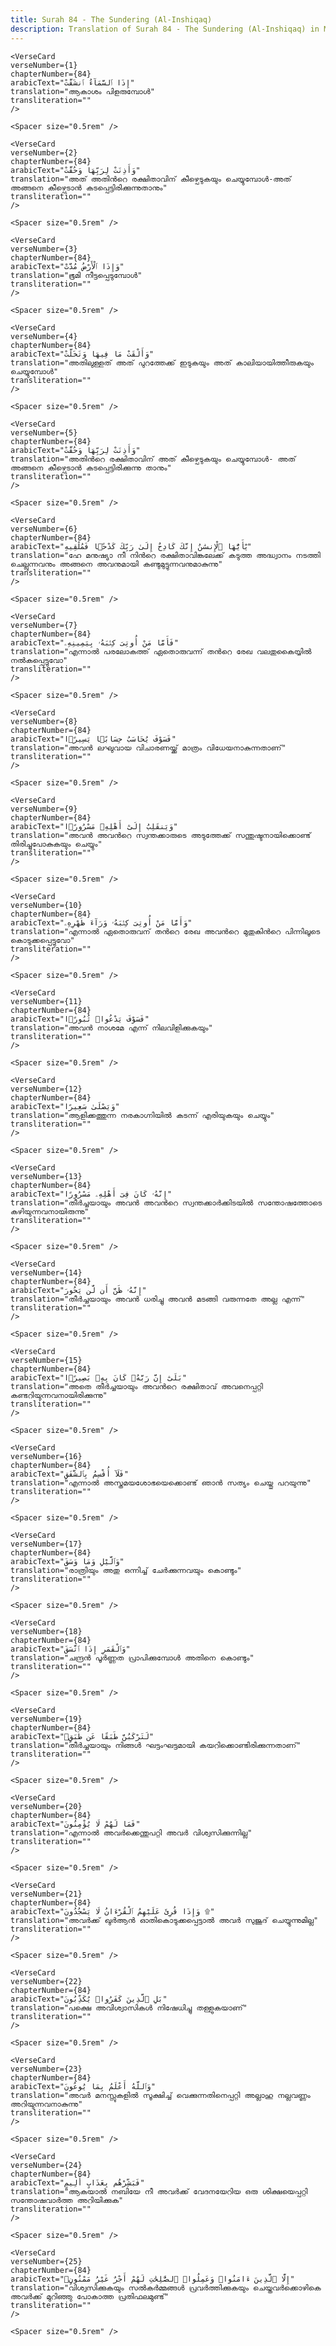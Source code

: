 ```yaml
---
title: Surah 84 - The Sundering (Al-Inshiqaq)  
description: Translation of Surah 84 - The Sundering (Al-Inshiqaq) in Malayalam
---
```







    <VerseCard 
    verseNumber={1}
    chapterNumber={84}
    arabicText="إِذَا ٱلسَّمَآءُ ٱنشَقَّتْ"
    translation="ആകാശം പിളരുമ്പോള്‍"
    transliteration=""
    />

    <Spacer size="0.5rem" />
                
    <VerseCard 
    verseNumber={2}
    chapterNumber={84}
    arabicText="وَأَذِنَتْ لِرَبِّهَا وَحُقَّتْ"
    translation="അത്‌ അതിന്‍റെ രക്ഷിതാവിന്‌ കീഴ്പെടുകയും ചെയ്യുമ്പോള്‍-അത്‌ അങ്ങനെ കീഴ്പെടാന്‍ കടപ്പെട്ടിരിക്കുന്നുതാനും"
    transliteration=""
    />

    <Spacer size="0.5rem" />
                
    <VerseCard 
    verseNumber={3}
    chapterNumber={84}
    arabicText="وَإِذَا ٱلْأَرْضُ مُدَّتْ"
    translation="ഭൂമി നീട്ടപ്പെടുമ്പോള്‍"
    transliteration=""
    />

    <Spacer size="0.5rem" />
                
    <VerseCard 
    verseNumber={4}
    chapterNumber={84}
    arabicText="وَأَلْقَتْ مَا فِيهَا وَتَخَلَّتْ"
    translation="അതിലുള്ളത്‌ അത്‌ പുറത്തേക്ക്‌ ഇടുകയും അത്‌ കാലിയായിത്തീരുകയും ചെയ്യുമ്പോള്‍"
    transliteration=""
    />

    <Spacer size="0.5rem" />
                
    <VerseCard 
    verseNumber={5}
    chapterNumber={84}
    arabicText="وَأَذِنَتْ لِرَبِّهَا وَحُقَّتْ"
    translation="അതിന്‍റെ രക്ഷിതാവിന്‌ അത്‌ കീഴ്പെടുകയും ചെയ്യുമ്പോള്‍- അത്‌ അങ്ങനെ കീഴ്പെടാന്‍ കടപ്പെട്ടിരിക്കുന്നു താനും"
    transliteration=""
    />

    <Spacer size="0.5rem" />
                
    <VerseCard 
    verseNumber={6}
    chapterNumber={84}
    arabicText="يَٰٓأَيُّهَا ٱلْإِنسَٰنُ إِنَّكَ كَادِحٌ إِلَىٰ رَبِّكَ كَدْحًۭا فَمُلَٰقِيهِ"
    translation="ഹേ മനുഷ്യാ നീ നിന്‍റെ രക്ഷിതാവിങ്കലേക്ക്‌ കടുത്ത അദ്ധ്വാനം നടത്തി ചെല്ലുന്നവനും അങ്ങനെ അവനുമായി കണ്ടുമുട്ടുന്നവനുമാകുന്നു"
    transliteration=""
    />

    <Spacer size="0.5rem" />
                
    <VerseCard 
    verseNumber={7}
    chapterNumber={84}
    arabicText="فَأَمَّا مَنْ أُوتِىَ كِتَٰبَهُۥ بِيَمِينِهِۦ"
    translation="എന്നാല്‍ പരലോകത്ത്‌ ഏതൊരുവന്ന്‌ തന്‍റെ രേഖ വലതുകൈയ്യില്‍ നല്‍കപ്പെട്ടുവോ"
    transliteration=""
    />

    <Spacer size="0.5rem" />
                
    <VerseCard 
    verseNumber={8}
    chapterNumber={84}
    arabicText="فَسَوْفَ يُحَاسَبُ حِسَابًۭا يَسِيرًۭا"
    translation="അവന്‍ ലഘുവായ വിചാരണയ്ക്ക്‌ മാത്രം വിധേയനാകുന്നതാണ്‌"
    transliteration=""
    />

    <Spacer size="0.5rem" />
                
    <VerseCard 
    verseNumber={9}
    chapterNumber={84}
    arabicText="وَيَنقَلِبُ إِلَىٰٓ أَهْلِهِۦ مَسْرُورًۭا"
    translation="അവന്‍ അവന്‍റെ സ്വന്തക്കാരുടെ അടുത്തേക്ക്‌ സന്തുഷ്ടനായിക്കൊണ്ട്‌ തിരിച്ചുപോകുകയും ചെയ്യും"
    transliteration=""
    />

    <Spacer size="0.5rem" />
                
    <VerseCard 
    verseNumber={10}
    chapterNumber={84}
    arabicText="وَأَمَّا مَنْ أُوتِىَ كِتَٰبَهُۥ وَرَآءَ ظَهْرِهِۦ"
    translation="എന്നാല്‍ ഏതൊരുവന്‌ തന്‍റെ രേഖ അവന്‍റെ മുതുകിന്‍റെ പിന്നിലൂടെ കൊടുക്കപ്പെട്ടുവോ"
    transliteration=""
    />

    <Spacer size="0.5rem" />
                
    <VerseCard 
    verseNumber={11}
    chapterNumber={84}
    arabicText="فَسَوْفَ يَدْعُوا۟ ثُبُورًۭا"
    translation="അവന്‍ നാശമേ എന്ന്‌ നിലവിളിക്കുകയും"
    transliteration=""
    />

    <Spacer size="0.5rem" />
                
    <VerseCard 
    verseNumber={12}
    chapterNumber={84}
    arabicText="وَيَصْلَىٰ سَعِيرًا"
    translation="ആളിക്കത്തുന്ന നരകാഗ്നിയില്‍ കടന്ന്‌ എരിയുകയും ചെയ്യും"
    transliteration=""
    />

    <Spacer size="0.5rem" />
                
    <VerseCard 
    verseNumber={13}
    chapterNumber={84}
    arabicText="إِنَّهُۥ كَانَ فِىٓ أَهْلِهِۦ مَسْرُورًا"
    translation="തീര്‍ച്ചയായും അവന്‍ അവന്‍റെ സ്വന്തക്കാര്‍ക്കിടയില്‍ സന്തോഷത്തോടെ കഴിയുന്നവനായിരുന്നു"
    transliteration=""
    />

    <Spacer size="0.5rem" />
                
    <VerseCard 
    verseNumber={14}
    chapterNumber={84}
    arabicText="إِنَّهُۥ ظَنَّ أَن لَّن يَحُورَ"
    translation="തീര്‍ച്ചയായും അവന്‍ ധരിച്ചു അവന്‍ മടങ്ങി വരുന്നതേ അല്ല എന്ന്‌"
    transliteration=""
    />

    <Spacer size="0.5rem" />
                
    <VerseCard 
    verseNumber={15}
    chapterNumber={84}
    arabicText="بَلَىٰٓ إِنَّ رَبَّهُۥ كَانَ بِهِۦ بَصِيرًۭا"
    translation="അതെ തീര്‍ച്ചയായും അവന്‍റെ രക്ഷിതാവ്‌ അവനെപ്പറ്റി കണ്ടറിയുന്നവനായിരിക്കുന്നു"
    transliteration=""
    />

    <Spacer size="0.5rem" />
                
    <VerseCard 
    verseNumber={16}
    chapterNumber={84}
    arabicText="فَلَآ أُقْسِمُ بِٱلشَّفَقِ"
    translation="എന്നാല്‍ അസ്തമയശോഭയെക്കൊണ്ട്‌ ഞാന്‍ സത്യം ചെയ്തു പറയുന്നു"
    transliteration=""
    />

    <Spacer size="0.5rem" />
                
    <VerseCard 
    verseNumber={17}
    chapterNumber={84}
    arabicText="وَٱلَّيْلِ وَمَا وَسَقَ"
    translation="രാത്രിയും അതു ഒന്നിച്ച്‌ ചേര്‍ക്കുന്നവയും കൊണ്ടും"
    transliteration=""
    />

    <Spacer size="0.5rem" />
                
    <VerseCard 
    verseNumber={18}
    chapterNumber={84}
    arabicText="وَٱلْقَمَرِ إِذَا ٱتَّسَقَ"
    translation="ചന്ദ്രന്‍ പൂര്‍ണ്ണത പ്രാപിക്കുമ്പോള്‍ അതിനെ കൊണ്ടും"
    transliteration=""
    />

    <Spacer size="0.5rem" />
                
    <VerseCard 
    verseNumber={19}
    chapterNumber={84}
    arabicText="لَتَرْكَبُنَّ طَبَقًا عَن طَبَقٍۢ"
    translation="തീര്‍ച്ചയായും നിങ്ങള്‍ ഘട്ടംഘട്ടമായി കയറിക്കൊണ്ടിരിക്കുന്നതാണ്‌"
    transliteration=""
    />

    <Spacer size="0.5rem" />
                
    <VerseCard 
    verseNumber={20}
    chapterNumber={84}
    arabicText="فَمَا لَهُمْ لَا يُؤْمِنُونَ"
    translation="എന്നാല്‍ അവര്‍ക്കെന്തുപറ്റി അവര്‍ വിശ്വസിക്കുന്നില്ല"
    transliteration=""
    />

    <Spacer size="0.5rem" />
                
    <VerseCard 
    verseNumber={21}
    chapterNumber={84}
    arabicText="وَإِذَا قُرِئَ عَلَيْهِمُ ٱلْقُرْءَانُ لَا يَسْجُدُونَ ۩"
    translation="അവര്‍ക്ക്‌ ഖുര്‍ആന്‍ ഓതികൊടുക്കപ്പെട്ടാല്‍ അവര്‍ സുജൂദ്‌ ചെയ്യുന്നുമില്ല"
    transliteration=""
    />

    <Spacer size="0.5rem" />
                
    <VerseCard 
    verseNumber={22}
    chapterNumber={84}
    arabicText="بَلِ ٱلَّذِينَ كَفَرُوا۟ يُكَذِّبُونَ"
    translation="പക്ഷെ അവിശ്വാസികള്‍ നിഷേധിച്ചു തള്ളുകയാണ്‌"
    transliteration=""
    />

    <Spacer size="0.5rem" />
                
    <VerseCard 
    verseNumber={23}
    chapterNumber={84}
    arabicText="وَٱللَّهُ أَعْلَمُ بِمَا يُوعُونَ"
    translation="അവര്‍ മനസ്സുകളില്‍ സൂക്ഷിച്ച്‌ വെക്കുന്നതിനെപ്പറ്റി അല്ലാഹു നല്ലവണ്ണം അറിയുന്നവനാകുന്നു"
    transliteration=""
    />

    <Spacer size="0.5rem" />
                
    <VerseCard 
    verseNumber={24}
    chapterNumber={84}
    arabicText="فَبَشِّرْهُم بِعَذَابٍ أَلِيمٍ"
    translation="ആകയാല്‍ നബിയേ നീ അവര്‍ക്ക്‌ വേദനയേറിയ ഒരു ശിക്ഷയെപ്പറ്റി സന്തോഷവാര്‍ത്ത അറിയിക്കുക"
    transliteration=""
    />

    <Spacer size="0.5rem" />
                
    <VerseCard 
    verseNumber={25}
    chapterNumber={84}
    arabicText="إِلَّا ٱلَّذِينَ ءَامَنُوا۟ وَعَمِلُوا۟ ٱلصَّٰلِحَٰتِ لَهُمْ أَجْرٌ غَيْرُ مَمْنُونٍۭ"
    translation="വിശ്വസിക്കുകയും സല്‍കര്‍മ്മങ്ങള്‍ പ്രവര്‍ത്തിക്കുകയും ചെയ്തവര്‍ക്കൊഴികെ അവര്‍ക്ക്‌ മുറിഞ്ഞു പോകാത്ത പ്രതിഫലമുണ്ട്‌"
    transliteration=""
    />

    <Spacer size="0.5rem" />
                